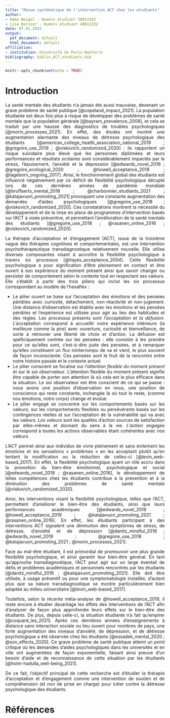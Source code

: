 ```yaml
---
title: "Revue systématique de l'intervention ACT chez les etudiants"
author:
- Emma Weigel - Numéro étudiant 38011565
- Lisa Bernier - Numéro étudiant 40013232
date: 07.01.2022
output:
  pdf_document: default
  html_document: default
affiliation:
- institution: Université de Paris-Nanterre
bibliography: biblio_ACT_etudiants.bib
---
```


```{=html}
<style>
body {
text-align: justify}
</style>
```
```r
knitr::opts_chunk$set(echo = TRUE)
```

# **Introduction**

La santé mentale des étudiants n'a jamais été aussi mauvaise, devenant un grave problème de santé publique [@copeland_impact_2021]. La population étudiante est deux fois plus à risque de développer des problèmes de santé mentale que la population générale [@bayram_prevalence_2008], et cela se traduit par une hausse des diagnostics de troubles psychologiques [@morin_processes_2021]. En effet, des études ont montré une augmentation alarmante des niveaux de détresse psychologique des étudiants [@american_college_health_association_national_2019 ; @gregoire_use_2018 ; @viskovich_randomized_2020] : ils rapportent un risque suicidaire plus élevé que les personnes diplômées et leurs performances et résultats scolaires sont considérablement impactés par le stress, l'épuisement, l'anxiété et la dépression [@edwards_novel_2019 ; @gregoire_ecological_2020 ; @howell_acceptance_2019 ; @lageborn_ongoing_2017]. Ainsi, le fonctionnement global des étudiants est influencé négativement par ce déficit de flexibilité psychologique décuplé lors de ces dernières années de pandémie mondiale [@bruffaerts_mental_2018 ; @charbonnier_etudiants_2021 ; @katajavuori_promoting_2021] provoquant une constante augmentation des demandes d'aides psychologiques [@gregoire_use_2018 ; @viskovich_randomized_2020]. Ces constatations montrent la nécessité du développement et de la mise en place de programmes d'intervention basés sur l'ACT à visée préventive, et permettant l'amélioration de la santé mentale des étudiants [@gregoire_use_2018 ; @rasanen_online_2016 ; @viskovich_randomized_2020].

La thérapie d'acceptation et d'engagement (ACT), issue de la troisième vague des thérapies cognitives et comportementales, est une intervention psychothérapeutique transdiagnostique relativement nouvelle. Elle utilise diverses composantes visant à accroître la flexibilité psychologique à travers six processus [@hayes_acceptance_2004]. Cette flexibilité psychologique a pour signification d'être pleinement en contact et être ouvert à son expérience du moment présent ainsi que savoir changer ou persister de comportement selon le contexte tout en respectant ses valeurs. Elle s'établit à partir des trois piliers qui inclut les six processus correspondant au modèle de l'hexaflex :

-   Le pilier ouvert se base sur l'acceptation des émotions et des pensées pénibles avec curiosité, détachement, non-réactivité et non-jugement. Une distance d'observation est établie avec les émotions et les pensées pénibles et l'expérience est utilisée pour agir au lieu des habitudes et des règles. Les processus présents sont *l'acceptation* et *la défusion*. L'acceptation correspond à accueillir notre expérience intérieure (la meilleure comme la pire) avec ouverture, curiosité et bienveillance, de sorte à retrouver une liberté de choix et d'action. La défusion est spéficiquement centrée sur les pensées : elle consiste à les prendre pour ce qu'elles sont, c'est-à-dire juste des pensées, et à remarquer qu'elles constituent un flux ininterrompu de va et vient, le plus souvent de façon inconsciente. Ces pensées sont le fruit de la rencontre entre notre histoire passée et le contexte actuel.
-   Le pilier conscient se focalise sur *l'attention flexible du moment présent* et sur *le soi observateur*. L'attention flexible du moment présent signifie être capable de porter son attention là où cela est le plus efficace dans la situation. Le soi observateur est être conscient de ce qui se passe : nous avons une position d'observation en nous, une position de conscience qui reste constante, inchangée là où tout le reste, (comme nos émotions, notre corps) change et évolue.
-   Le pilier engagé se concentre sur les comportements basés sur les valeurs, sur les comportements flexibles ou persévérants basés sur les contingences réelles et sur l'acceptation de la vulnérabilité qui va avec les valeurs. *Les valeurs* sont les qualités d'action sources de satisfaction par elles-mêmes et donnant du sens à la vie. *L'action engagée* correspond à toutes les actions observables étant cohérentes avec nos valeurs.

L'ACT permet ainsi aux individus de vivre pleinement et sans évitement les émotions et les sensations « problèmes » en les acceptant plutôt qu'en tentant la modification ou la réduction de celles-ci [@levin_web-based_2017]. En effet, la flexibilité psychologique ayant un rôle accru dans la promotion du bien-être émotionnel, psychologique et social [@edwards_novel_2019 ; @rasanen_online_2016], le développement de telles compétences chez les étudiants contribue à la prévention et à la diminution des problèmes de santé mentale [@viskovich_randomized_2020].

Ainsi, les interventions visant la flexibilité psychologique, telles que l'ACT, permettent d'améliorer le bien-être des étudiants, ainsi que leurs performances académiques [@edwards_novel_2019 ; @howell_acceptance_2019 ; @katajavuori_promoting_2021 ; @rasanen_online_2016]. En effet, les étudiants participant à des interventions ACT signalent une diminution des symptômes de stress, de détresse, d'anxiété et de dépression [@danitz_mindful_2016 ; @edwards_novel_2019 ; @gregoire_use_2018 ; @katajavuori_promoting_2021 ; @morin_processes_2021].

Face au mal-être étudiant, il est primordial de promouvoir une plus grande flexibilité psychologique, et ainsi garantir leur bien-être général. En tant qu'approche transdiagnostique, l'ACT peut agir sur un large éventail de défis et problèmes académiques et personnels rencontrés par les étudiants [@danitz_mindful_2016 ; @katajavuori_promoting_2021]. Elle doit être utilisée, à usage préventif ou pour une symptomatologie installée, d'autant plus que sa nature transdiagnostique se montre particulièrement bien adaptée au milieu universitaire [@levin_web-based_2017].

Toutefois, selon la récente méta-analyse de @howell_acceptance_2019, il reste encore à étudier davantage les effets des interventions de l'ACT afin d'analyser de façon plus approfondie leurs effets sur le bien-être des étudiants. De plus, depuis celle-ci, la situation étudiante n'a fait qu'empirer [@coquard_les_2021]. Après ces dernières années d'enseignements à distance sans interaction sociale ou lieu ouvert pour nombres de pays, une forte augmentation des niveaux d'anxiété, de dépression, et de détresse psychologique a été observée chez les étudiants [@essadek_mental_2020 ; @son_effects_2020]. Ce grave problème de santé publique atteint un point critique où les demandes d'aides psychologiques dans les universités et en ville ont augmentées de façon exponentielle, faisant ainsi preuve d'un besoin d'aide et de reconnaissance de cette situation par les étudiants [@holm-hadulla_well-being_2021].

De ce fait, l'objectif principal de cette recherche est d'étudier la thérapie d'acceptation et d'engagement comme une intervention de soutien et de compréhension (et non de prise en charge) pour lutter contre la détresse psychologique des étudiants.

# **Références**
